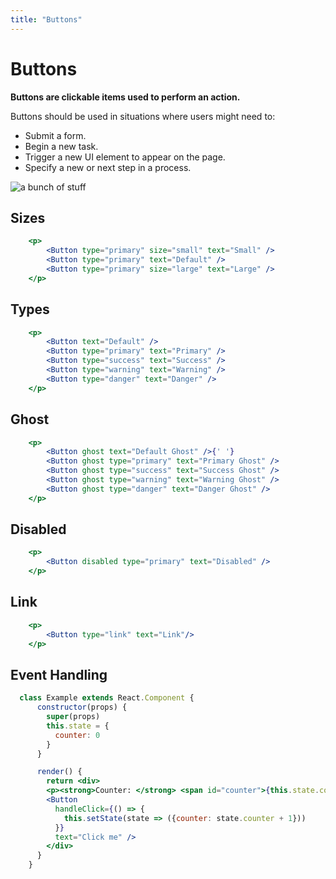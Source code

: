 ```yaml
---
title: "Buttons"
---
```


# Buttons

**Buttons are clickable items used to perform an action.**

Buttons should be used in situations where users might need to:

* Submit a form.
* Begin a new task.
* Trigger a new UI element to appear on the page.
* Specify a new or next step in a process.

![a bunch of stuff](../../images/gatsby-icon.png)

## Sizes

```.jsx
    <p>
        <Button type="primary" size="small" text="Small" />
        <Button type="primary" text="Default" />
        <Button type="primary" size="large" text="Large" />
    </p>    
```

## Types

```.jsx
    <p>
        <Button text="Default" />
        <Button type="primary" text="Primary" />
        <Button type="success" text="Success" />
        <Button type="warning" text="Warning" />
        <Button type="danger" text="Danger" />
    </p>
```

## Ghost

```.jsx
    <p>
        <Button ghost text="Default Ghost" />{' '}
        <Button ghost type="primary" text="Primary Ghost" />
        <Button ghost type="success" text="Success Ghost" />
        <Button ghost type="warning" text="Warning Ghost" />
        <Button ghost type="danger" text="Danger Ghost" />
    </p>
```

## Disabled

```.jsx
    <p>
        <Button disabled type="primary" text="Disabled" />
    </p>
```

## Link

```.jsx
    <p>
        <Button type="link" text="Link"/>
    </p>
```

## Event Handling

```.jsx
  class Example extends React.Component {
      constructor(props) {
        super(props)
        this.state = {
          counter: 0
        }
      }

      render() {
        return <div>
        <p><strong>Counter: </strong> <span id="counter">{this.state.counter}</span></p>
        <Button
          handleClick={() => {
            this.setState(state => ({counter: state.counter + 1}))
          }}
          text="Click me" />
        </div>
      }
    }
```
